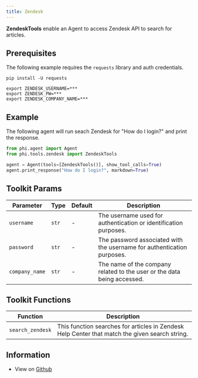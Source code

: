 ```yaml
---
title: Zendesk
---
```


**ZendeskTools** enable an Agent to access Zendesk API to search for articles.

## Prerequisites

The following example requires the `requests` library and auth credentials.

```shell
pip install -U requests
```

```shell
export ZENDESK_USERNAME=***
export ZENDESK_PW=***
export ZENDESK_COMPANY_NAME=***
```

## Example

The following agent will run seach Zendesk for "How do I login?" and print the response.

```python cookbook/tools/zendesk_tools.py
from phi.agent import Agent
from phi.tools.zendesk import ZendeskTools

agent = Agent(tools=[ZendeskTools()], show_tool_calls=True)
agent.print_response("How do I login?", markdown=True)
```

## Toolkit Params

| Parameter | Type | Default | Description |
| --- | --- | --- | --- |
| `username` | `str` | - | The username used for authentication or identification purposes. |
| `password` | `str` | - | The password associated with the username for authentication purposes. |
| `company_name` | `str` | - | The name of the company related to the user or the data being accessed. |

## Toolkit Functions

| Function | Description |
| --- | --- |
| `search_zendesk` | This function searches for articles in Zendesk Help Center that match the given search string. |

## Information

- View on [Github](https://github.com/phidatahq/agno/blob/main/phi/tools/zendesk.py)
